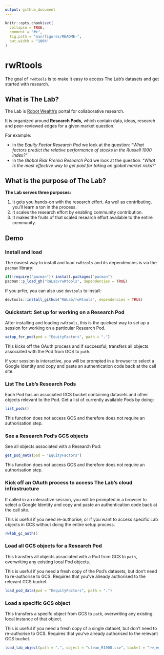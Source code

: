 ```yaml
---
output: github_document
---
```


<!-- README.md is generated from README.Rmd. Please edit that file -->

```r
knitr::opts_chunk$set(
  collapse = TRUE,
  comment = "#>",
  fig.path = "man/figures/README-",
  out.width = "100%"
)
```

# rwRtools

<!-- badges: start -->
<!-- badges: end -->

The goal of `rwRtools` is to make it easy to access The Lab's datasets and get started with research. 

## What is The Lab?

The Lab is [Robot Wealth's](https://robotwealth.com/) portal for collaborative research. 

It is organized around **Research Pods,** which contain data, ideas, research and peer-reviewed edges for a given market question.

For example:

- in the *Equity Factor Research Pod* we look at the question: "*What factors predict the relative performance of stocks in the Russell 1000 index?"*
- In the *Global Risk Premia Research Pod* we look at the question: "*What is the most effective way to get paid for taking on global market risks?* "

## What is the purpose of The Lab?

**The Lab serves three purposes:**

1. It gets you hands-on with the research effort. As well as contributing, you'll learn a ton in the process. 
2. It scales the research effort by enabling community contribution.
3. It makes the fruits of that scaled research effort available to the entire community.

## Demo

### Install and load

The easiest way to install and load `rwRtools` and its dependencies is via the `pacman` library:

```r
if(!require("pacman")) install.packages("pacman")
pacman::p_load_gh("RWLab/rwRtools", dependencies = TRUE)
```

If you prfer, you can also use `devtools` to install:

```r
devtools::install_github("RWLab/rwRtools", dependencies = TRUE)
```


### Quickstart: Set up for working on a Research Pod

After installing and loading `rwRtools`, this is the quickest way to set up a session for working on a particular Research Pod.

```r
setup_for_pod(pod = "EquityFactors", path = ".")
```

This kicks off the OAuth process and if successful, transfers all objects associated with the Pod from GCS to `path`. 

If your session is interactive, you will be prompted in a browser to select a Google Identity and copy and paste an authentication code back at the call site.

### List The Lab's Research Pods

Each Pod has an associated GCS bucket containing datasets and other objects relevant to the Pod. Get a list of currently available Pods by doing:

```r
list_pods()
```

This function does not access GCS and therefore does not require an authorisation step.

### See a Research Pod's GCS objects

See all objects associated with a Research Pod:

```r
get_pod_meta(pod = "EquityFactors")
```

This function does not access GCS and therefore does not require an authorisation step.

### Kick off an OAuth process to access The Lab's cloud infrastructure

If called in an interactive session, you will be prompted in a browser to select a Google Identity and copy and paste an authentication code back at the call site.

This is useful if you need re-authorise, or if you want to access specific Lab objects in GCS without doing the entire setup process.  

```r
rwlab_gc_auth()
```


### Load all GCS objects for a Research Pod

This transfers all objects associated with a Pod from GCS to `path`, overwriting any existing local Pod objects. 

This is useful if you need a fresh copy of the Pod's datasets, but don't need to re-authorise to GCS. Requires that you've already authorised to the relevant GCS bucket.
 
```r
load_pod_data(pod = "EequityFactors", path = ".")
```

### Load a specific GCS object

This transfers a specifc object from GCS to `path`, overwriting any existing local instance of that object. 

This is useful if you need a fresh copy of a single dataset, but don't need to re-authorise to GCS. Requires that you've already authorised to the relevant GCS bucket.

```r
load_lab_object(path = ".", object = "clean_R1000.csv", bucket = "rw_equity_research_sprint")
```
